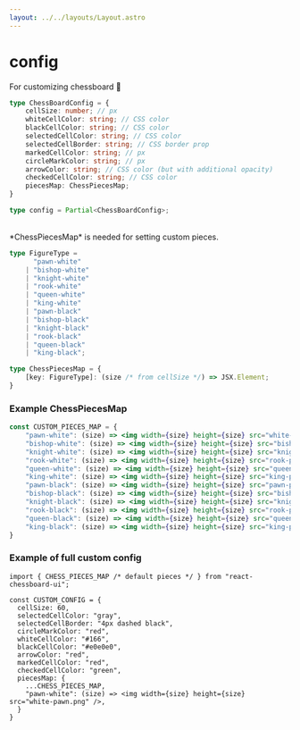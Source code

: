 ```yaml
---
layout: ../../layouts/Layout.astro
---
```


# config

For customizing chessboard 💅

```ts
type ChessBoardConfig = {
    cellSize: number; // px
    whiteCellColor: string; // CSS color
    blackCellColor: string; // CSS color
    selectedCellColor: string; // CSS color
    selectedCellBorder: string; // CSS border prop
    markedCellColor: string; // px
    circleMarkColor: string; // px
    arrowColor: string; // CSS color (but with additional opacity)
    checkedCellColor: string; // CSS color
    piecesMap: ChessPiecesMap;
}

type config = Partial<ChessBoardConfig>;
```

<br/>
*ChessPiecesMap* is needed for setting custom pieces.

```ts
type FigureType = 
      "pawn-white"
    | "bishop-white" 
    | "knight-white" 
    | "rook-white" 
    | "queen-white" 
    | "king-white"
    | "pawn-black" 
    | "bishop-black" 
    | "knight-black" 
    | "rook-black" 
    | "queen-black" 
    | "king-black";

type ChessPiecesMap = {
    [key: FigureType]: (size /* from cellSize */) => JSX.Element;
}
```

### Example ChessPiecesMap

```jsx
const CUSTOM_PIECES_MAP = {
    "pawn-white": (size) => <img width={size} height={size} src="white-pawn.png" />,
    "bishop-white": (size) => <img width={size} height={size} src="bishop-pawn.png" />,
    "knight-white": (size) => <img width={size} height={size} src="knight-pawn.png" />, 
    "rook-white": (size) => <img width={size} height={size} src="rook-pawn.png" />, 
    "queen-white": (size) => <img width={size} height={size} src="queen-pawn.png" />, 
    "king-white": (size) => <img width={size} height={size} src="king-pawn.png" />,
    "pawn-black": (size) => <img width={size} height={size} src="pawn-pawn.png" />, 
    "bishop-black": (size) => <img width={size} height={size} src="bishop-pawn.png" />, 
    "knight-black": (size) => <img width={size} height={size} src="knight-pawn.png" />, 
    "rook-black": (size) => <img width={size} height={size} src="rook-pawn.png" />, 
    "queen-black": (size) => <img width={size} height={size} src="queen-pawn.png" />, 
    "king-black": (size) => <img width={size} height={size} src="king-pawn.png" />,
}
```

### Example of full custom config

```tsx
import { CHESS_PIECES_MAP /* default pieces */ } from "react-chessboard-ui";

const CUSTOM_CONFIG = { 
  cellSize: 60,
  selectedCellColor: "gray",
  selectedCellBorder: "4px dashed black",
  circleMarkColor: "red",
  whiteCellColor: "#166",
  blackCellColor: "#e0e0e0",
  arrowColor: "red",
  markedCellColor: "red",
  checkedCellColor: "green",
  piecesMap: {
    ...CHESS_PIECES_MAP,
    "pawn-white": (size) => <img width={size} height={size} src="white-pawn.png" />,
  }
}
```
